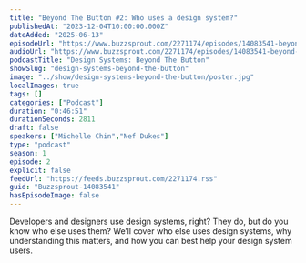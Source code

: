 ```yaml
---
title: "Beyond The Button #2: Who uses a design system?"
publishedAt: "2023-12-04T10:00:00.000Z"
dateAdded: "2025-06-13"
episodeUrl: "https://www.buzzsprout.com/2271174/episodes/14083541-beyond-the-button-2-who-uses-a-design-system.mp3"
audioUrl: "https://www.buzzsprout.com/2271174/episodes/14083541-beyond-the-button-2-who-uses-a-design-system.mp3"
podcastTitle: "Design Systems: Beyond The Button"
showSlug: "design-systems-beyond-the-button"
image: "../show/design-systems-beyond-the-button/poster.jpg"
localImages: true
tags: []
categories: ["Podcast"]
duration: "0:46:51"
durationSeconds: 2811
draft: false
speakers: ["Michelle Chin","Nef Dukes"]
type: "podcast"
season: 1
episode: 2
explicit: false
feedUrl: "https://feeds.buzzsprout.com/2271174.rss"
guid: "Buzzsprout-14083541"
hasEpisodeImage: false
---
```

Developers and designers use design systems, right? They do, but do you know who else uses them? We’ll cover who else uses design systems, why understanding this matters, and how you can best help your design system users.
